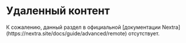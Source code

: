 # Удаленный контент


<Callout emoji="🚨">
  К сожалению, данный раздел в официальной [документации Nextra](https://nextra.site/docs/guide/advanced/remote) отсутствует.
</Callout>